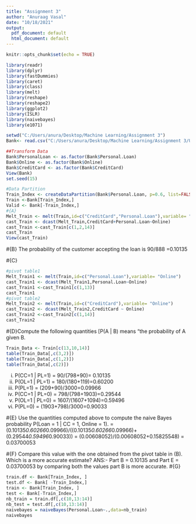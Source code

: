 ---
title: "Assignment 3"
author: "Anuraag Vasal"
date: "10/18/2021"
output:
  pdf_document: default
  html_document: default
---

```{r setup, include=FALSE}
knitr::opts_chunk$set(echo = TRUE)
```

```{r}
library(readr)
library(dplyr)
library(fastDummies)
library(caret)
library(class)
library(melt)
library(reshape)
library(reshape2)
library(ggplot2)
library(ISLR)
library(naivebayes)
library(e1071)

setwd("C:/Users/anura/Desktop/Machine Learning/Assignment 3")
Bank<- read.csv("C:/Users/anura/Desktop/Machine Learning/Assignment 3/UniversalBank.csv")

##Transform Data
Bank$PersonalLoan <- as.factor(Bank$Personal.Loan)
Bank$Online <- as.factor(Bank$Online)
Bank$CreditCard <- as.factor(Bank$CreditCard)
View(Bank)
set.seed(15)

#Data Partition
Train_Index <- createDataPartition(Bank$Personal.Loan, p=0.6, list=FALSE)
Train <-Bank[Train_Index,]
Valid <- Bank[-Train_Index,]
#{A}
Melt_Train <- melt(Train,id=c("CreditCard","Personal.Loan"),variable= "Online")
cast_Train <- dcast(Melt_Train,CreditCard+Personal.Loan~Online)
cast_Train <-cast_Train[c(1,2,14)]
cast_Train
View(cast_Train)
```
#{B}
The probability of the customer accepting the loan is 90/888 =0.10135

#{C}
```{r}
#pivot table1
Melt_Train1 <- melt(Train,id=c("Personal.Loan"),variable= "Online")
cast_Train1 <- dcast(Melt_Train1,Personal.Loan~Online)
cast_Train1 <-cast_Train1[c(1,13)]
cast_Train1
#pivot table2
Melt_Train2 <- melt(Train,id=c("CreditCard"),variable= "Online")
cast_Train2 <- dcast(Melt_Train2,CreditCard ~ Online)
cast_Train2 <-cast_Train2[c(1,14)]
cast_Train2
```
#{D}Compute the following quantities [P(A | B) means “the probability of A given B. 
```{r}
Train_Data <- Train[c(13,10,14)]
table(Train_Data[,c(3,2)])
table(Train_Data[,c(1,2)])
table(Train_Data[,c(2)])
```
i)   P(CC=1 | PL=1)  = 90/(798+90)= 0.10135
ii)  P(OL=1 | PL=1)  = 180/(180+119)=0.60200
iii) P(PL=1)         = (209+90)/3000=0.09966
iv)  P(CC=1 | PL=0)  = 798/(798+1903)=0.29544
v)   P(OL=1 | PL=0)  = 1607/(1607+1094)=0.59496
vi)  P(PL=0)         = (1903+798)/3000=0.90033

#{E}
Use the quantities computed above to compute the naive Bayes probability P(Loan = 1 | CC = 1, Online = 1).
 =(0.10135*0.60266*0.09966)/((0.10135*0.60266*0.09966)+(0.29544*0.59496*0.90033))
 = (0.00608052)/(0.00608052+0.15825548)
 = 0.03700053
 
#{F} Compare this value with the one obtained from the pivot table in (B). Which is a more accurate estimate?
ANS:- Part B = 0.10135  and Part E = 0.03700053
      by comparing both the values part B is more accurate.
#{G}
```{r}
train.df <- Bank[Train_Index, ]
test.df <- Bank[ -Train_Index,]
train <- Bank[Train_Index, ]
test <- Bank[-Train_Index,]
nb_train = train.df[,c(10,13:14)]
nb_test = test.df[,c(10,13:14)]
naivebayes = naiveBayes(Personal.Loan~.,data=nb_train)
naivebayes

```
